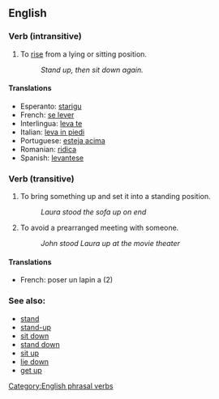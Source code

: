 == English ==
===Verb (intransitive)===

# To [[rise]] from a lying or sitting position.
#: ''Stand up, then sit down again.''

====Translations====

*Esperanto: [[starigu]]
*French: [[se lever]] 
*Interlingua: [[leva te]] 
*Italian: [[leva in piedi]] 
*Portuguese: [[esteja acima]] 
*Romanian: [[ridica]]
*Spanish: [[levantese]]

===Verb (transitive)===

# To bring something up and set it into a standing position.
#: ''Laura stood the sofa up on end''
# To avoid a prearranged meeting with someone.
#: ''John stood Laura up at the movie theater''

====Translations====
*French: poser un lapin a (2)

=== See also: ===
* [[stand]]
* [[stand-up]]
* [[sit down]]
* [[stand down]]
* [[sit up]]
* [[lie down]]
* [[get up]]


[[Category:English phrasal verbs]]